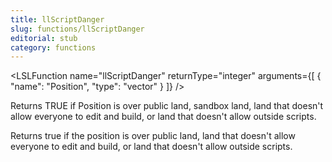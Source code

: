 ```yaml
---
title: llScriptDanger
slug: functions/llScriptDanger
editorial: stub
category: functions
---
```


<LSLFunction
	name="llScriptDanger"
	returnType="integer"
	arguments={[
	{
		"name": "Position",
		"type": "vector"
	}
]}
/>

Returns TRUE if Position is over public land, sandbox land, land that doesn't allow everyone to edit and build, or land that doesn't allow outside scripts.

Returns true if the position is over public land, land that doesn't allow everyone to edit and build, or land that doesn't allow outside scripts.

